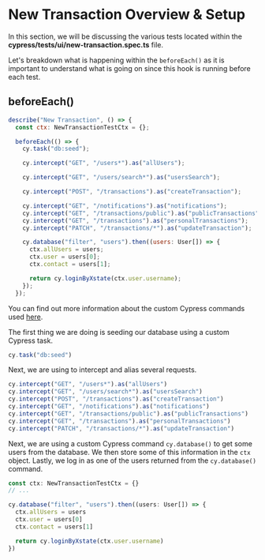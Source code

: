 # New Transaction Overview & Setup

In this section, we will be discussing the various tests located within the **cypress/tests/ui/new-transaction.spec.ts** file.

Let's breakdown what is happening within the `beforeEach()` as it is important to understand what is going on since this hook is running before each test.

## beforeEach()

```js
describe("New Transaction", () => {
  const ctx: NewTransactionTestCtx = {};

  beforeEach(() => {
    cy.task("db:seed");

    cy.intercept("GET", "/users*").as("allUsers");

    cy.intercept("GET", "/users/search*").as("usersSearch");

    cy.intercept("POST", "/transactions").as("createTransaction");

    cy.intercept("GET", "/notifications").as("notifications");
    cy.intercept("GET", "/transactions/public").as("publicTransactions");
    cy.intercept("GET", "/transactions").as("personalTransactions");
    cy.intercept("PATCH", "/transactions/*").as("updateTransaction");

    cy.database("filter", "users").then((users: User[]) => {
      ctx.allUsers = users;
      ctx.user = users[0];
      ctx.contact = users[1];

      return cy.loginByXstate(ctx.user.username);
    });
  });
```

You can find out more information about the custom Cypress commands used [here](/real-world-examples/custom-cypress-commands).

The first thing we are doing is seeding our database using a custom Cypress task.

```js
cy.task("db:seed")
```

Next, we are using <apiLink apiName="intercept" displayName="cy.intercept()" /> to intercept and alias several requests.

```js
cy.intercept("GET", "/users*").as("allUsers")
cy.intercept("GET", "/users/search*").as("usersSearch")
cy.intercept("POST", "/transactions").as("createTransaction")
cy.intercept("GET", "/notifications").as("notifications")
cy.intercept("GET", "/transactions/public").as("publicTransactions")
cy.intercept("GET", "/transactions").as("personalTransactions")
cy.intercept("PATCH", "/transactions/*").as("updateTransaction")
```

Next, we are using a custom Cypress command `cy.database()` to get some users from the database. We then store some of this information in the `ctx` object. Lastly, we log in as one of the users returned from the `cy.database()` command.

```js
const ctx: NewTransactionTestCtx = {}
// ...

cy.database("filter", "users").then((users: User[]) => {
  ctx.allUsers = users
  ctx.user = users[0]
  ctx.contact = users[1]

  return cy.loginByXstate(ctx.user.username)
})
```
